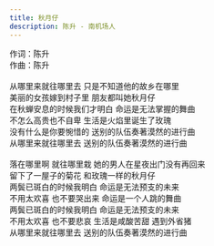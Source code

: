 ```yaml
---
title: 秋月仔
description: 陈升 - 南机场人
---
```


作词：陈升<br />作曲：陈升<br /><br />从哪里来就往哪里去 只是不知道他的故乡在哪里<br />美丽的女孩嫁到村子里 朋友都叫她秋月仔<br />在秋蝉安息的时候我们才明白 命运是无法掌握的舞曲<br />不怎么高贵也不自卑 生活是火焰里诞生了玫瑰<br />没有什么是你要惋惜的 送别的队伍奏著漠然的进行曲<br />从哪里来就往哪里去 送别的队伍奏著漠然的进行曲<br /><br />落在哪里啊 就往哪里栽 她的男人在星夜出门没有再回来<br />留下了一屋子的菊花 和玫瑰一样的秋月仔<br />两鬓已斑白的时候我明白 命运是无法预支的未来<br />不用太欢喜 也不要哭出来 命运是一个人跳的舞曲<br />两鬓已斑白的时候我明白 命运是无法预支的未来<br />不用太欢喜 也不要悲哀 生活是咸酸苦甜 遇到外省猪<br />从哪里来就往哪里去 送别的队伍奏著漠然的进行曲